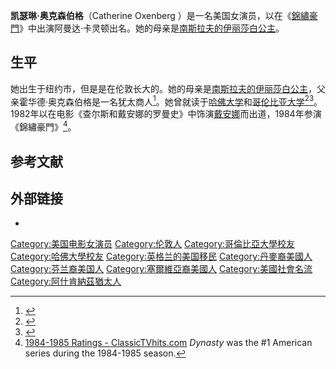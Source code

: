 {{Infobox person
| name        = Catherine Oxenberg
| image       =
| imagesize   =
| caption     =
| birth_date  = {{Birth date and age|1961|09|22}}
| birth_place = 美国纽约市
| spouse      = {{ubl|
{{marriage|[[罗伯特·埃文斯_(制片人)|罗伯特·埃文斯]]|July 12, 1998|July 21, 1998|end=取消婚礼}} |
{{marriage|[[卡斯柏·范狄恩|卡斯柏·范狄恩]]|May 8, 1999|2015|end=d.}}
  }}
| family      = [[克里斯蒂娜·奥克森伯格|克里斯蒂娜·奥克森伯格]]（妹妹）
| yearsactive = 1982年-
| occupation  = 演员
| mother      = [[南斯拉夫的伊丽莎白公主|南斯拉夫的伊丽莎白公主]]
| children    = 3
}}

'''凯瑟琳·奥克森伯格'''（Catherine Oxenberg {{bd|1961年|9月22日}}）是一名美国女演员，以在《[[錦繡豪門|錦繡豪門]]》中出演阿曼达·卡灵顿出名。她的母亲是[[南斯拉夫的伊丽莎白公主|南斯拉夫的伊丽莎白公主]]。

==生平==
她出生于纽约市，但是是在伦敦长大的。她的母亲是[[南斯拉夫的伊丽莎白公主|南斯拉夫的伊丽莎白公主]]，父亲霍华德·奥克森伯格是一名犹太商人<ref>{{cite journal |title=Royals Rule |journal=[[New_York_(magazine)|New York]] |first=Christopher |last=Mason |date=1997 |url=https://books.google.com/books?id=SugCAAAAMBAJ&pg=PA28 |page=28 |quote=[[Christina_Oxenberg|Christina Oxenberg]]: Dad's jewish, so I've always considered my sister Catherine and I to be authentic Jewish princesses. |access-date=2020-11-25 |archive-date=2017-12-16 |archive-url=https://web.archive.org/web/20171216175949/https://books.google.com/books?id=SugCAAAAMBAJ |dead-url=no }}</ref>。她曾就读于[[哈佛大学|哈佛大学]]和[[哥伦比亚大学|哥伦比亚大学]]<ref>{{Cite book|last=Communications|first=Emmis|url=https://books.google.com/books?id=9xEEAAAAMBAJ&q=Catherine+Oxenberg+lycee+francais&pg=PA16|title=Orange Coast Magazine|date=Jun 1986|publisher=Emmis Communications|isbn=|location=|pages=|language=en}}</ref><ref>{{Cite web|last=Mills|first=Nancy|date=1992-12-13|title=The Royal Unraveling|url=https://www.latimes.com/archives/la-xpm-1992-12-13-tv-3655-story.html|access-date=2020-06-19|website=Los Angeles Times|archive-date=2020-06-22|archive-url=https://web.archive.org/web/20200622041346/https://www.latimes.com/archives/la-xpm-1992-12-13-tv-3655-story.html|dead-url=no}}</ref>。1982年以在电影《查尔斯和戴安娜的罗曼史》中饰演[[戴安娜|戴安娜]]而出道，1984年参演《錦繡豪門》<ref>[http://www.classictvhits.com/tvratings/1984.htm 1984-1985 Ratings - ClassicTVhits.com] {{Wayback|url=http://www.classictvhits.com/tvratings/1984.htm |date=20151217053950 }} ''Dynasty'' was the #1 American series during the 1984-1985 season.</ref>。
==参考文献==
{{Reflist}}

==外部链接==
* {{Facebook|Catherine_Oxenberg}}


{{Authority control}}

{{DEFAULTSORT:Oxenberg, Catherine}}
[[Category:美国电影女演员|Category:美国电影女演员]]
[[Category:伦敦人|Category:伦敦人]]
[[Category:哥倫比亞大學校友|Category:哥倫比亞大學校友]]
[[Category:哈佛大學校友|Category:哈佛大學校友]]
[[Category:英格兰的美国移民|Category:英格兰的美国移民]]
[[Category:丹麥裔美國人|Category:丹麥裔美國人]]
[[Category:芬兰裔美国人|Category:芬兰裔美国人]]
[[Category:塞爾維亞裔美國人|Category:塞爾維亞裔美國人]]
[[Category:美國社會名流|Category:美國社會名流]]
[[Category:阿什肯納茲猶太人|Category:阿什肯納茲猶太人]]